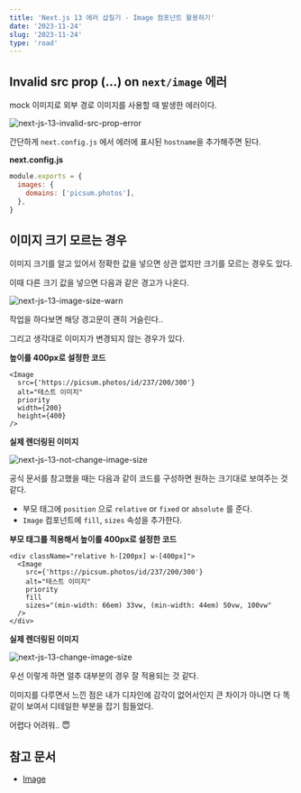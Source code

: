 ```yaml
---
title: 'Next.js 13 에러 삽질기 - Image 컴포넌트 활용하기'
date: '2023-11-24'
slug: '2023-11-24'
type: 'road'
---
```


## Invalid src prop (…) on `next/image` 에러

mock 이미지로 외부 경로 이미지를 사용할 때 발생한 에러이다.

<Image
  src="https://raw.githubusercontent.com/jgjgill/blog/main/roads/images/next-js-13-invalid-src-prop-error.png"
  alt="next-js-13-invalid-src-prop-error"
/>

간단하게 `next.config.js` 에서 에러에 표시된 `hostname`을 추가해주면 된다.

**next.config.js**

```js
module.exports = {
  images: {
    domains: ['picsum.photos'],
  },
}
```

## 이미지 크기 모르는 경우

이미지 크기를 알고 있어서 정확한 값을 넣으면 상관 없지만 크기를 모르는 경우도 있다.

이때 다른 크기 값을 넣으면 다음과 같은 경고가 나온다.

<Image
  src="https://raw.githubusercontent.com/jgjgill/blog/main/roads/images/next-js-13-image-size-warn.png"
  alt="next-js-13-image-size-warn"
/>

작업을 하다보면 해당 경고문이 괜히 거슬린다..

그리고 생각대로 이미지가 변경되지 않는 경우가 있다.

**높이를 400px로 설정한 코드**

```tsx
<Image
  src={'https://picsum.photos/id/237/200/300'}
  alt="테스트 이미지"
  priority
  width={200}
  height={400}
/>
```

**실제 렌더링된 이미지**

<Image
  src="https://raw.githubusercontent.com/jgjgill/blog/main/roads/images/next-js-13-not-change-image-size.png"
  alt="next-js-13-not-change-image-size"
/>

공식 문서를 참고했을 때는 다음과 같이 코드를 구성하면 원하는 크기대로 보여주는 것 같다.

- 부모 태그에 `position` 으로 `relative` or `fixed` or `absolute` 를 준다.
- `Image` 컴포넌트에 `fill`, `sizes` 속성을 추가한다.

**부모 태그를 적용해서 높이를 400px로 설정한 코드**

```tsx
<div className="relative h-[200px] w-[400px]">
  <Image
    src={'https://picsum.photos/id/237/200/300'}
    alt="테스트 이미지"
    priority
    fill
    sizes="(min-width: 66em) 33vw, (min-width: 44em) 50vw, 100vw"
  />
</div>
```

**실제 렌더링된 이미지**

<Image
  src="https://raw.githubusercontent.com/jgjgill/blog/main/roads/images/next-js-13-change-image-size.png"
  alt="next-js-13-change-image-size"
/>

우선 이렇게 하면 얼추 대부분의 경우 잘 적용되는 것 같다.

이미지를 다루면서 느낀 점은 내가 디자인에 감각이 없어서인지 큰 차이가 아니면 다 똑같이 보여서 디테일한 부분을 잡기 힘들었다.

어렵다 어려워.. 😇

## 참고 문서

- [Image](https://nextjs.org/docs/app/api-reference/components/image)
